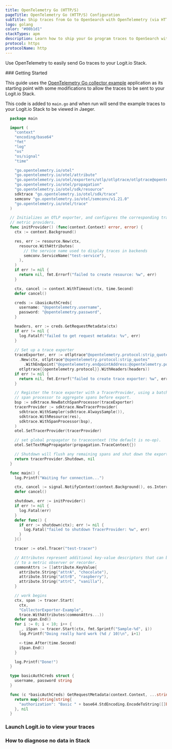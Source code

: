 ```yaml
---
title: OpenTelemetry Go (HTTP/S)
pageTitle: OpenTelemetry Go (HTTP/S) Configuration
subTitle: Ship traces from Go to OpenSearch with OpenTelemetry (via HTTP/S)
logo: golang
color: "#00b1d1"
stackTypes: apm
description: Learn how to ship your Go program traces to OpenSearch with our example configurations.
protocol: https
protocolName: http
---
```


Use OpenTelemetry to easily send Go traces to your Logit.io Stack.

<Steps>
  ### Getting Started

  This guide uses the 
  [OpenTelemetry Go collector example](https://github.com/open-telemetry/opentelemetry-go/blob/main/example/otel-collector/main.go) 
  application as its starting point with some modifications to allow the traces to be sent to your Logit.io Stack.

  This code is added to `main.go` and when run will send the example traces to your Logit.io Stack to be viewed in Jaeger.

  ```go copy showLineNumbers /"@opentelemetry.protocol:strip_quotes"/ /@opentelemetry.protocol/ /@opentelemetry.endpointAddress/ /@opentelemetry.port/ /@opentelemetry.base64encodedAuthString/ /@opentelemetry.username/ /@opentelemetry.password/
    package main

    import (
      "context"
      "encoding/base64"
      "fmt"
      "log"
      "os"
      "os/signal"
      "time"

      "go.opentelemetry.io/otel"
      "go.opentelemetry.io/otel/attribute"
      "go.opentelemetry.io/otel/exporters/otlp/otlptrace/otlptrace@opentelemetry.protocol"
      "go.opentelemetry.io/otel/propagation"
      "go.opentelemetry.io/otel/sdk/resource"
      sdktrace "go.opentelemetry.io/otel/sdk/trace"
      semconv "go.opentelemetry.io/otel/semconv/v1.21.0"
      "go.opentelemetry.io/otel/trace"
    )

    // Initializes an OTLP exporter, and configures the corresponding trace and
    // metric providers.
    func initProvider() (func(context.Context) error, error) {
      ctx := context.Background()

      res, err := resource.New(ctx,
        resource.WithAttributes(
          // the service name used to display traces in backends
          semconv.ServiceName("test-service"),
        ),
      )
      if err != nil {
        return nil, fmt.Errorf("failed to create resource: %w", err)
      }

      ctx, cancel := context.WithTimeout(ctx, time.Second)
      defer cancel()

      creds := &basicAuthCreds{
        username: "@opentelemetry.username",
        password: "@opentelemetry.password",
      }

      headers, err := creds.GetRequestMetadata(ctx)
      if err != nil {
        log.Fatalf("failed to get request metadata: %v", err)
      }
      
      // Set up a trace exporter
      traceExporter, err := otlptrace"@opentelemetry.protocol:strip_quotes"
        .New(ctx, otlptrace"@opentelemetry.protocol:strip_quotes"
          .WithEndpoint("@opentelemetry.endpointAddress:@opentelemetry.port"),
        otlptrace{{opentelemetry.protocol}}.WithHeaders(headers))
      if err != nil {
        return nil, fmt.Errorf("failed to create trace exporter: %w", err)
      }

      // Register the trace exporter with a TracerProvider, using a batch
      // span processor to aggregate spans before export.
      bsp := sdktrace.NewBatchSpanProcessor(traceExporter)
      tracerProvider := sdktrace.NewTracerProvider(
        sdktrace.WithSampler(sdktrace.AlwaysSample()),
        sdktrace.WithResource(res),
        sdktrace.WithSpanProcessor(bsp),
      )
      otel.SetTracerProvider(tracerProvider)

      // set global propagator to tracecontext (the default is no-op).
      otel.SetTextMapPropagator(propagation.TraceContext{})

      // Shutdown will flush any remaining spans and shut down the exporter.
      return tracerProvider.Shutdown, nil
    }

    func main() {
      log.Printf("Waiting for connection...")

      ctx, cancel := signal.NotifyContext(context.Background(), os.Interrupt)
      defer cancel()

      shutdown, err := initProvider()
      if err != nil {
        log.Fatal(err)
      }
      defer func() {
        if err := shutdown(ctx); err != nil {
          log.Fatal("failed to shutdown TracerProvider: %w", err)
        }
      }()

      tracer := otel.Tracer("test-tracer")

      // Attributes represent additional key-value descriptors that can be bound
      // to a metric observer or recorder.
      commonAttrs := []attribute.KeyValue{
        attribute.String("attrA", "chocolate"),
        attribute.String("attrB", "raspberry"),
        attribute.String("attrC", "vanilla"),
      }

      // work begins
      ctx, span := tracer.Start(
        ctx,
        "CollectorExporter-Example",
        trace.WithAttributes(commonAttrs...))
      defer span.End()
      for i := 0; i < 10; i++ {
        _, iSpan := tracer.Start(ctx, fmt.Sprintf("Sample-%d", i))
        log.Printf("Doing really hard work (%d / 10)\n", i+1)

        <-time.After(time.Second)
        iSpan.End()
      }

      log.Printf("Done!")
    }

    type basicAuthCreds struct {
      username, password string
    }

    func (c *basicAuthCreds) GetRequestMetadata(context.Context, ...string) (map[string]string, error) {
      return map[string]string{
        "authorization": "Basic " + base64.StdEncoding.EncodeToString([]byte(c.username+":"+c.password)),
      }, nil
    }
  ```

  ### Launch Logit.io to view your traces

  <LaunchStack utmMedium="apm" utmCampaign="golang" source="apm_golang_grpc" />

  ### How to diagnose no data in Stack

  <DiagnoseNoData />
</Steps>
